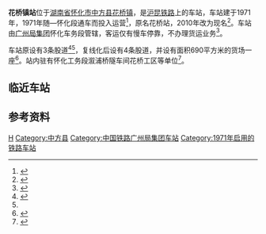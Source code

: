 {{about|沪昆铁路中方县车站|其他同名车站|花桥站}}
{{Infobox China railway station
|name = 花桥镇站
|eng_name = Huaqiaozhen Railway Station
|symbol_right = {{rint|cn|rail}}
|image = 201908 Station Building of Huaqiaozhen.jpg
|caption = 
|other_name= 
|code = 35516<ref>{{cite book|title=中华人民共和国铁路车站代码（GB/T 10302-2010）|publisher=中国标准出版社|year=2010|isbn=155066140495|ignore-isbn-error=true|pages=15}}</ref>
|commercial_code = HWQ
|pinyin_code = HQZ
|type= 
|业务性质 = 
|技术性质= 
|address = [[湖南省|湖南省]][[怀化市|怀化市]][[中方县|中方县]][[花桥镇_(中方县)|花桥镇]]
|coordinates = {{coord|27.716399|N|110.154930|E|format=dms|display=inline,title|type:railwaystation_region:CN}}
|built= 
|opened= 1971年
|former = 花桥站（1971年—2010年）
|owned = [[广州局集团|广州局集团]]怀化车务段
|operator= 
|line = [[沪昆铁路|沪昆铁路]]
|classification =四等站
|platform = 
|tracks = 4
|website = 
}}
'''花桥镇站'''位于[[湖南省|湖南省]][[怀化市|怀化市]][[中方县|中方县]][[花桥镇_(中方县)|花桥镇]]，是[[沪昆铁路|沪昆铁路]]上的车站，车站建于1971年，1971年随{{站|金竹山}}—怀化段通车而投入运营<Ref name="hhdq">{{cite book|author=湖南省怀化地区地方志编纂委员会|title=怀化地区志|url=http://218.76.24.115:8889/chorography/catalogue/getLevelOne?bookId=940527|publisher=生活·读书·新知三联书店|year=1999|isbn=9787108012982|via=湖南数字方志馆·志书馆}}</ref>{{rp|1199}}，原名花桥站，2010年改为现名<ref>{{cite book|author=《中国铁道年鉴》编辑部|title=中国铁道年鉴2011|publisher=铁道部档案史志中心|year=2011|issn=1009-6957}}</ref>。车站由[[广州局集团|广州局集团]]怀化车务段管辖，客运仅有慢车停靠，不办理货运业务<ref name="95306info">{{cite web|url=http://hyfw.95306.cn/hyinfo/action/FwcszsAction_index?type=1|title=营业站服务信息查询|publisher=中国铁路95306网|accessdate=2019-10-20|archive-date=2018-09-14|archive-url=https://web.archive.org/web/20180914133603/http://hyfw.95306.cn/hyinfo/action/FwcszsAction_index?type=1|dead-url=no}}</ref>。

车站原设有3条股道<ref name="hunanrail">{{cite book|author=湖南省地方志编纂委员会|title=湖南省志第十卷：交通志·铁路|url=http://218.76.24.115:8889/chorography/bookDetail/bookReadZs?bookId=201612230004|publisher=[[中国铁道出版社|中国铁道出版社]]|year=1995|isbn=7-113-02207-3|via=湖南数字方志馆·志书馆|access-date=2019-10-20|archive-url=https://web.archive.org/web/20190221232543/http://218.76.24.115/BookRead.aspx?bookid=201612230004|archive-date=2019-02-21|dead-url=yes}}</ref><Ref name="hhdq"/>{{rp|1208}}，复线化后设有4条股道，并设有面积690平方米的货场一座<ref>{{cite book|author=湖南省怀化市志编纂委员会|title=怀化市志|url=http://218.76.24.115:8889/chorography/catalogue/getLevelOne?bookId=942765|publisher=生活 · 读书 · 新知三联书店|year=1994|via=湖南数字方志馆·志书馆}}</ref>{{rp|346}}。站内驻有怀化工务段溆浦桥隧车间花桥工区等单位<ref>{{cite news|title=广铁集团抗击湖南地区特大暴雨|url=http://www.peoplerail.com/rail/show-456-278053-1.html|publisher=人民铁道网|date=2016-07-11}}</ref>。

== 临近车站 ==
{{start rail box|[[中国铁路|中国铁路]]}}
{{s-inop|[[小龙门站|小龙门站]]|[[上海站|上海]]方向}}
{{s-line|[[沪昆铁路|沪昆铁路]]<br />← 12km 花桥镇站 15km →}}
{{s-inop|[[泸阳站|泸阳站]]|[[昆明站|昆明]]方向}}
{{end box}}

== 参考资料 ==
{{Commons category|Huaqiaozhen Railway Station}}
{{reflist}}

{{沪昆铁路}}
[[Category:怀化市铁路车站|H]]
[[Category:中方县|Category:中方县]]
[[Category:中国铁路广州局集团车站|Category:中国铁路广州局集团车站]]
[[Category:1971年启用的铁路车站|Category:1971年启用的铁路车站]]